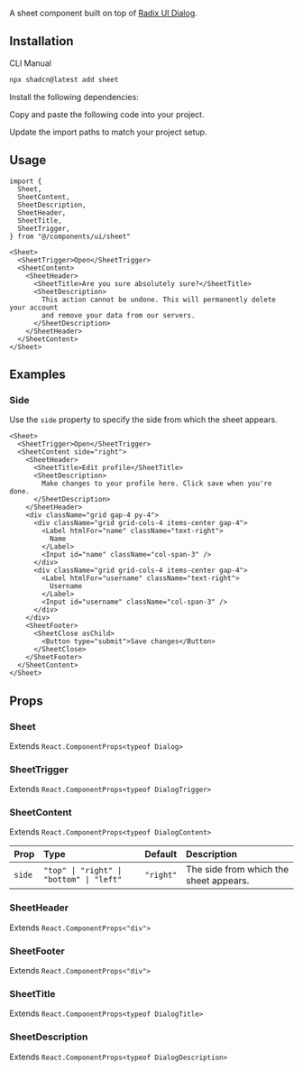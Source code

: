 
<ComponentPreview demoName="sheet-demo"  />

A sheet component built on top of [Radix UI Dialog](https://www.radix-ui.com/primitives/docs/components/dialog).

## Installation

<Tabs defaultValue="cli">

<TabsList>
  <TabsTrigger value="cli">CLI</TabsTrigger>
  <TabsTrigger value="manual">Manual</TabsTrigger>
</TabsList>

<TabsContent value="cli">

```bash
npx shadcn@latest add sheet
```

</TabsContent>

<TabsContent value="manual">

<Steps>

<Step>Install the following dependencies:</Step>

<InstallBlock packageName="@radix-ui/react-dialog" />

<Step>Copy and paste the following code into your project.</Step>

<ComponentSource name="sheet" />

<Step>Update the import paths to match your project setup.</Step>

</Steps>

</TabsContent>

</Tabs>

## Usage

```tsx
import {
  Sheet,
  SheetContent,
  SheetDescription,
  SheetHeader,
  SheetTitle,
  SheetTrigger,
} from "@/components/ui/sheet"
```

```tsx
<Sheet>
  <SheetTrigger>Open</SheetTrigger>
  <SheetContent>
    <SheetHeader>
      <SheetTitle>Are you sure absolutely sure?</SheetTitle>
      <SheetDescription>
        This action cannot be undone. This will permanently delete your account
        and remove your data from our servers.
      </SheetDescription>
    </SheetHeader>
  </SheetContent>
</Sheet>
```

## Examples

### Side

Use the `side` property to specify the side from which the sheet appears.

<ComponentPreview demoName="sheet-side"  />

```tsx
<Sheet>
  <SheetTrigger>Open</SheetTrigger>
  <SheetContent side="right">
    <SheetHeader>
      <SheetTitle>Edit profile</SheetTitle>
      <SheetDescription>
        Make changes to your profile here. Click save when you're done.
      </SheetDescription>
    </SheetHeader>
    <div className="grid gap-4 py-4">
      <div className="grid grid-cols-4 items-center gap-4">
        <Label htmlFor="name" className="text-right">
          Name
        </Label>
        <Input id="name" className="col-span-3" />
      </div>
      <div className="grid grid-cols-4 items-center gap-4">
        <Label htmlFor="username" className="text-right">
          Username
        </Label>
        <Input id="username" className="col-span-3" />
      </div>
    </div>
    <SheetFooter>
      <SheetClose asChild>
        <Button type="submit">Save changes</Button>
      </SheetClose>
    </SheetFooter>
  </SheetContent>
</Sheet>
```

## Props

### Sheet

Extends `React.ComponentProps<typeof Dialog>`

### SheetTrigger

Extends `React.ComponentProps<typeof DialogTrigger>`

### SheetContent

Extends `React.ComponentProps<typeof DialogContent>`

| Prop | Type | Default | Description |
| :-- | :-- | :-- | :-- |
| `side` | `"top" \| "right" \| "bottom" \| "left"` | `"right"` | The side from which the sheet appears. |

### SheetHeader

Extends `React.ComponentProps<"div">`

### SheetFooter

Extends `React.ComponentProps<"div">`

### SheetTitle

Extends `React.ComponentProps<typeof DialogTitle>`

### SheetDescription

Extends `React.ComponentProps<typeof DialogDescription>`